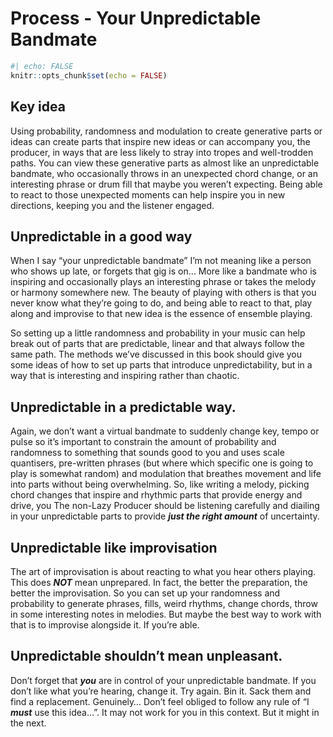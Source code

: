# Process - Your Unpredictable Bandmate {#023-Process-Your_Unpredictable_Bandmate}

```r
#| echo: FALSE
knitr::opts_chunk$set(echo = FALSE)
```



::: callout-tip
## Key idea

Using probability, randomness and modulation to create generative parts or ideas
can create parts that inspire new ideas or can accompany you, the producer, in
ways that are less likely to stray into tropes and well-trodden paths. You can
view these generative parts as almost like an unpredictable bandmate, who
occasionally throws in an unexpected chord change, or an interesting phrase or
drum fill that maybe you weren't expecting. Being able to react to those
unexpected moments can help inspire you in new directions, keeping you and the
listener engaged.

::: 

## Unpredictable in a good way

When I say "your unpredictable bandmate" I'm not meaning like a person who shows
up late, or forgets that gig is on... More like a bandmate who is inspiring and
occasionally plays an interesting phrase or takes the melody or harmony somewhere 
new. The beauty of playing with others is that you never know what they're going
to do, and being able to react to that, play along and improvise to that new 
idea is the essence of ensemble playing.

So setting up a little randomness and probability in your music can help break
out of parts that are predictable, linear and that always follow the same path.
The methods we've discussed in this book should give you some ideas of how to 
set up parts that introduce unpredictability, but in a way that is interesting
and inspiring rather than chaotic.

## Unpredictable in a predictable way.

Again, we don't want a virtual bandmate to suddenly change key, tempo or pulse so it's important to constrain the amount of probability and randomness to something that sounds good to you and uses scale quantisers, pre-written phrases (but where which specific one is going to play is somewhat random) and modulation that breathes movement and life into parts without being overwhelming. So, like writing a melody, picking chord changes that inspire and rhythmic parts that provide energy and drive, you The non-Lazy Producer should be listening carefully and diailing in your unpredictable parts to provide ***just the right amount*** of uncertainty.

## Unpredictable like improvisation

The art of improvisation is about reacting to what you hear others playing. This does ***NOT*** mean unprepared. In fact, the better the preparation, the better the improvisation. So you can set up your randomness and probability to generate phrases, fills, weird rhythms, change chords, throw in some interesting notes in melodies. But maybe the best way to work with that is to improvise alongside it. If you're able. 

## Unpredictable shouldn't mean unpleasant.

Don't forget that ***you*** are in control of your unpredictable bandmate. If you don't like what you're hearing, change it. Try again. Bin it. Sack them and find a replacement. Genuinely... Don't feel obliged to follow any rule of "I ***must*** use this idea...". It may not work for you in this context. But it might in the next.
